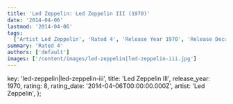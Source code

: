 ```yaml
---
title: 'Led Zeppelin: Led Zeppelin III (1970)'
date: '2014-04-06'
lastmod: '2014-04-06'
tags:
  ['Artist Led Zeppelin', 'Rated 4', 'Release Year 1970', 'Release Decade 1970']
summary: 'Rated 4'
authors: ['default']
images: ['/content/images/led-zeppelin|led-zeppelin-iii.jpg']
---
```


  key: 'led-zeppelin|led-zeppelin-iii',
  title: 'Led Zeppelin III',
  release_year: 1970,
  rating: 8,
  rating_date: '2014-04-06T00:00:00.000Z',
  artist: 'Led Zeppelin',
};

<MusicRating data={data} />

